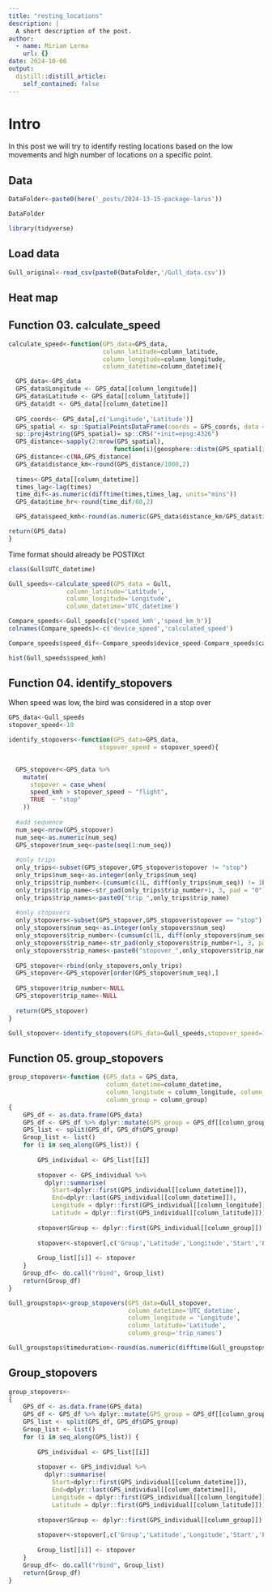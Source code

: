 ```yaml
---
title: "resting_locations"
description: |
  A short description of the post.
author:
  - name: Miriam Lerma
    url: {}
date: 2024-10-08
output:
  distill::distill_article:
    self_contained: false
---
```


# Intro

In this post we will try to identify resting locations based on the low movements and high number of locations on a specific point.

## Data

```r
DataFolder<-paste0(here('_posts/2024-13-15-package-larus'))
```

```r
DataFolder
```

```r
library(tidyverse)
```

## Load data

```r
Gull_original<-read_csv(paste0(DataFolder,'/Gull_data.csv'))
```


## Heat map


## Function 03. calculate_speed

```r
calculate_speed<-function(GPS_data=GPS_data,
                          column_latitude=column_latitude,
                          column_longitude=column_longitude,
                          column_datetime=column_datetime){

  GPS_data<-GPS_data
  GPS_data$Longitude <- GPS_data[[column_longitude]]
  GPS_data$Latitude <- GPS_data[[column_latitude]]
  GPS_data$dt <- GPS_data[[column_datetime]]
    
  GPS_coords<- GPS_data[,c('Longitude','Latitude')]
  GPS_spatial <- sp::SpatialPointsDataFrame(coords = GPS_coords, data = GPS_data)
  sp::proj4string(GPS_spatial)= sp::CRS("+init=epsg:4326")
  GPS_distance<-sapply(2:nrow(GPS_spatial),
                             function(i){geosphere::distm(GPS_spatial[i-1,], GPS_spatial[i,])})
  GPS_distance<-c(NA,GPS_distance)
  GPS_data$distance_km<-round(GPS_distance/1000,2)
  
  times<-GPS_data[[column_datetime]]
  times_lag<-lag(times)
  time_dif<-as.numeric(difftime(times,times_lag, units="mins"))
  GPS_data$time_hr<-round(time_dif/60,2)

  GPS_data$speed_kmh<-round(as.numeric(GPS_data$distance_km/GPS_data$time_hr),2)

return(GPS_data)
}
```

Time format should already be POSTIXct

```r
class(Gull$UTC_datetime)
```

```r
Gull_speeds<-calculate_speed(GPS_data = Gull,
                column_latitude='Latitude',
                column_longitude='Longitude',
                column_datetime='UTC_datetime')
```

```r
Compare_speeds<-Gull_speeds[c('speed_kmh','speed_km_h')]
colnames(Compare_speeds)<-c('device_speed','calculated_speed')
```

```r
Compare_speeds$speed_dif<-Compare_speeds$device_speed-Compare_speeds$calculated_speed
```

```r
hist(Gull_speeds$speed_kmh)
```

## Function 04. identify_stopovers

When speed was low, the bird was considered in a stop over

```r
GPS_data<-Gull_speeds
stopover_speed<-10
```

```r
identify_stopovers<-function(GPS_data=GPS_data,
                         stopover_speed = stopover_speed){
  

  GPS_stopover<-GPS_data %>%
    mutate(
      stopover = case_when(
      speed_kmh > stopover_speed ~ "flight",
      TRUE  ~ "stop"
    ))
  
  #add sequence
  num_seq<-nrow(GPS_stopover)
  num_seq<-as.numeric(num_seq)
  GPS_stopover$num_seq<-paste(seq(1:num_seq))
  
  #only trips
  only_trips<-subset(GPS_stopover,GPS_stopover$stopover != "stop")
  only_trips$num_seq<-as.integer(only_trips$num_seq)
  only_trips$trip_number<-(cumsum(c(1L, diff(only_trips$num_seq)) != 1L))
  only_trips$trip_name<-str_pad(only_trips$trip_number+1, 3, pad = "0")
  only_trips$trip_names<-paste0("trip_",only_trips$trip_name)
  
  #only stopovers
  only_stopovers<-subset(GPS_stopover,GPS_stopover$stopover == "stop")
  only_stopovers$num_seq<-as.integer(only_stopovers$num_seq)
  only_stopovers$trip_number<-(cumsum(c(1L, diff(only_stopovers$num_seq)) != 1L))
  only_stopovers$trip_name<-str_pad(only_stopovers$trip_number+1, 3, pad = "0")
  only_stopovers$trip_names<-paste0("stopover_",only_stopovers$trip_name)
  
  GPS_stopover<-rbind(only_stopovers,only_trips)
  GPS_stopover<-GPS_stopover[order(GPS_stopover$num_seq),]
  
  GPS_stopover$trip_number<-NULL
  GPS_stopover$trip_name<-NULL
  
  return(GPS_stopover)
}
```

```r
Gull_stopover<-identify_stopovers(GPS_data=Gull_speeds,stopover_speed=10)
```



## Function 05. group_stopovers

```r
group_stopovers<-function (GPS_data = GPS_data, 
                           column_datetime=column_datetime,
                           column_longitude = column_longitude, column_latitude = column_latitude, 
                           column_group = column_group) 
{
    GPS_df <- as.data.frame(GPS_data)
    GPS_df <- GPS_df %>% dplyr::mutate(GPS_group = GPS_df[[column_group]])
    GPS_list <- split(GPS_df, GPS_df$GPS_group)
    Group_list <- list()
    for (i in seq_along(GPS_list)) {
      
        GPS_individual <- GPS_list[[i]]
        
        stopover <- GPS_individual %>% 
          dplyr::summarise(
            Start=dplyr::first(GPS_individual[[column_datetime]]),
            End=dplyr::last(GPS_individual[[column_datetime]]),
            Longitude = dplyr::first(GPS_individual[[column_longitude]]), 
            Latitude = dplyr::first(GPS_individual[[column_latitude]]))
        
        stopover$Group <- dplyr::first(GPS_individual[[column_group]])
        
        stopover<-stopover[,c('Group','Latitude','Longitude','Start','End')]
        
        Group_list[[i]] <- stopover
    }
    Group_df<- do.call("rbind", Group_list)
    return(Group_df)
}
```

```r
Gull_groupstops<-group_stopovers(GPS_data=Gull_stopover,
                                 column_datetime='UTC_datetime',
                                 column_longitude = 'Longitude',
                                 column_latitude='Latitude',
                                 column_group='trip_names')

```

```r
Gull_groupstops$timeduration<-round(as.numeric(difftime(Gull_groupstops$End,Gull_groupstops$Start, units="hours")),2)
```


## Group_stopovers

```r
group_stopovers<-
{
    GPS_df <- as.data.frame(GPS_data)
    GPS_df <- GPS_df %>% dplyr::mutate(GPS_group = GPS_df[[column_group]])
    GPS_list <- split(GPS_df, GPS_df$GPS_group)
    Group_list <- list()
    for (i in seq_along(GPS_list)) {
      
        GPS_individual <- GPS_list[[i]]
        
        stopover <- GPS_individual %>% 
          dplyr::summarise(
            Start=dplyr::first(GPS_individual[[column_datetime]]),
            End=dplyr::last(GPS_individual[[column_datetime]]),
            Longitude = dplyr::first(GPS_individual[[column_longitude]]), 
            Latitude = dplyr::first(GPS_individual[[column_latitude]]))
        
        stopover$Group <- dplyr::first(GPS_individual[[column_group]])
        
        stopover<-stopover[,c('Group','Latitude','Longitude','Start','End')]
        
        Group_list[[i]] <- stopover
    }
    Group_df<- do.call("rbind", Group_list)
    return(Group_df)
}
```


